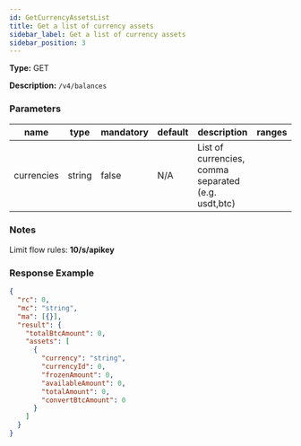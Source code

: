 ```yaml
---
id: GetCurrencyAssetsList
title: Get a list of currency assets
sidebar_label: Get a list of currency assets
sidebar_position: 3
---
```


**Type:** GET

**Description:** `/v4/balances`

### Parameters

| name | type | mandatory | default | description | ranges |
| --- | --- | --- | --- | --- | --- |
| currencies | string | false | N/A | List of currencies, comma separated (e.g. usdt,btc) |  |

### Notes

Limit flow rules: **10/s/apikey**

### Response Example

```json title="Response"
{
  "rc": 0,
  "mc": "string",
  "ma": [{}],
  "result": {
    "totalBtcAmount": 0,
    "assets": [
      {
        "currency": "string",
        "currencyId": 0,
        "frozenAmount": 0,
        "availableAmount": 0,
        "totalAmount": 0,
        "convertBtcAmount": 0
      }
    ]
  }
}
```
